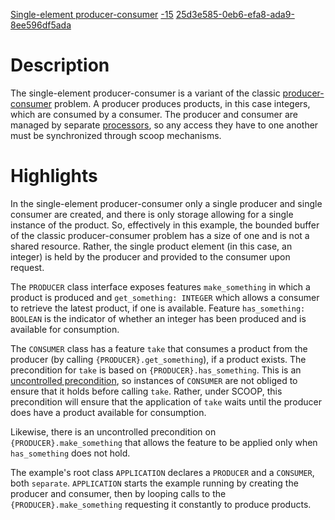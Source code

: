 [[Property:title|Single-element producer-consumer]]
[[Property:weight|-15]]
[[Property:uuid|25d3e585-0eb6-efa8-ada9-8ee596df5ada]]

{{Beta}}



=Description=

The single-element producer-consumer is a variant of the classic [http://en.wikipedia.org/wiki/Producer-consumer_problem producer-consumer] problem. A producer produces products, in this case integers, which are consumed by a consumer. The producer and consumer are managed by separate [[Concurrent Eiffel with SCOOP#Processors|processors]], so any access they have to one another must be synchronized through scoop mechanisms.

=Highlights=

In the single-element producer-consumer only a single producer and single consumer are created, and there is only storage allowing for a single instance of the product. So, effectively in this example, the bounded buffer of the classic producer-consumer problem has a size of one and is not a shared resource. Rather, the single product element (in this case, an integer) is held by the producer and provided to the consumer upon request.

The <code>PRODUCER</code> class interface exposes features <code>make_something</code> in which a product is produced and <code>get_something: INTEGER</code> which allows a consumer to retrieve the latest product, if one is available. Feature <code>has_something: BOOLEAN</code> is the indicator of whether an integer has been produced and is available for consumption.

The <code>CONSUMER</code> class has a feature <code>take</code> that consumes a product from the producer (by calling <code>{PRODUCER}.get_something</code>), if a product exists. The precondition for <code>take</code> is based on <code>{PRODUCER}.has_something</code>. This is an [[Concurrent Eiffel with SCOOP#Design by Contract and SCOOP|uncontrolled precondition]], so instances of <code>CONSUMER</code> are not obliged to ensure that it holds before calling <code>take</code>. Rather, under SCOOP, this precondition will ensure that the application of <code>take</code> waits until the producer does have a product available for consumption.

Likewise, there is an uncontrolled precondition on <code>{PRODUCER}.make_something</code> that allows the feature to be applied only when <code>has_something</code> does not hold.

The example's root class <code>APPLICATION</code> declares a <code>PRODUCER</code> and a <code>CONSUMER</code>, both <code>separate</code>. <code>APPLICATION</code> starts the example running by creating the producer and consumer, then by looping calls to the <code>{PRODUCER}.make_something</code> requesting it constantly to produce products. 



